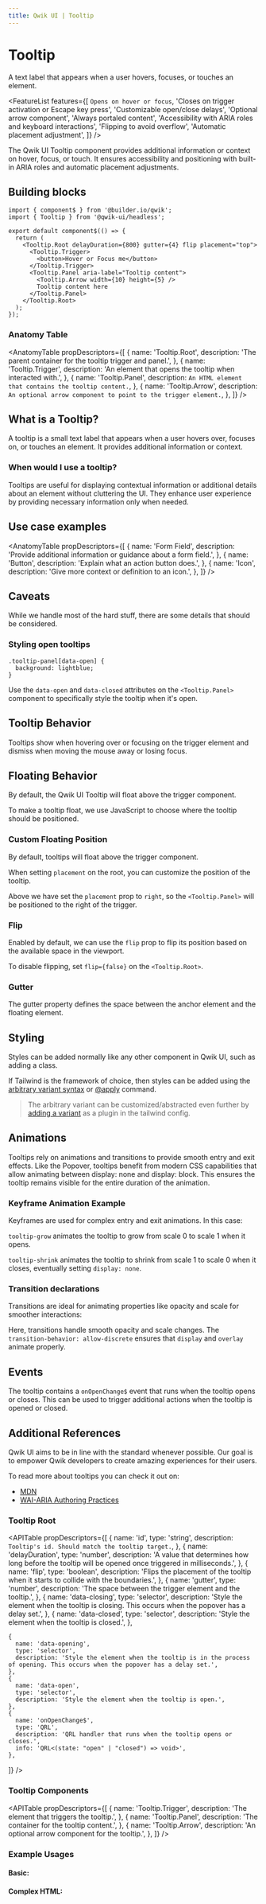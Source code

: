```yaml
---
title: Qwik UI | Tooltip
---
```



<StatusBanner status={statusByComponent.headless.Tooltip} />


# Tooltip

A text label that appears when a user hovers, focuses, or touches an element.

<Showcase name="hero" />

<FeatureList
  features={[
    `Opens on hover or focus`,
    'Closes on trigger activation or Escape key press',
    'Customizable open/close delays',
    'Optional arrow component',
    'Always portaled content',
    'Accessibility with ARIA roles and keyboard interactions',
    'Flipping to avoid overflow',
    'Automatic placement adjustment',
  ]}
/>

The Qwik UI Tooltip component provides additional information or context on hover, focus, or touch. It ensures accessibility and positioning with built-in ARIA roles and automatic placement adjustments.

## Building blocks

```tsx
import { component$ } from '@builder.io/qwik';
import { Tooltip } from '@qwik-ui/headless';

export default component$(() => {
  return (
    <Tooltip.Root delayDuration={800} gutter={4} flip placement="top">
      <Tooltip.Trigger>
        <button>Hover or Focus me</button>
      </Tooltip.Trigger>
      <Tooltip.Panel aria-label="Tooltip content">
        <Tooltip.Arrow width={10} height={5} />
        Tooltip content here
      </Tooltip.Panel>
    </Tooltip.Root>
  );
});
```

### Anatomy Table

<AnatomyTable
  propDescriptors={[
    {
      name: 'Tooltip.Root',
      description: 'The parent container for the tooltip trigger and panel.',
    },
    {
      name: 'Tooltip.Trigger',
      description: 'An element that opens the tooltip when interacted with.',
    },
    {
      name: 'Tooltip.Panel',
      description: `An HTML element that contains the tooltip content.`,
    },
    {
      name: 'Tooltip.Arrow',
      description: `An optional arrow component to point to the trigger element.`,
    },
  ]}
/>

## What is a Tooltip?

A tooltip is a small text label that appears when a user hovers over, focuses on, or touches an element. It provides additional information or context.

### When would I use a tooltip?

Tooltips are useful for displaying contextual information or additional details about an element without cluttering the UI. They enhance user experience by providing necessary information only when needed.

## Use case examples

<AnatomyTable
  propDescriptors={[
    {
      name: 'Form Field',
      description: 'Provide additional information or guidance about a form field.',
    },
    {
      name: 'Button',
      description: 'Explain what an action button does.',
    },
    {
      name: 'Icon',
      description: 'Give more context or definition to an icon.',
    },
  ]}
/>

## Caveats

<Note status="warning">
  While we handle most of the hard stuff, there are some details that should be
  considered.
</Note>

### Styling open tooltips

```tsx
.tooltip-panel[data-open] {
  background: lightblue;
}
```

Use the `data-open` and `data-closed` attributes on the `<Tooltip.Panel>` component to specifically style the tooltip when it's open.

## Tooltip Behavior

Tooltips show when hovering over or focusing on the trigger element and dismiss when moving the mouse away or losing focus.

## Floating Behavior

By default, the Qwik UI Tooltip will float above the trigger component.

<Showcase name="floating" />

To make a tooltip float, we use JavaScript to choose where the tooltip should be positioned.

### Custom Floating Position

By default, tooltips will float above the trigger component.

When setting `placement` on the root, you can customize the position of the tooltip.

<Showcase name="placement" />

Above we have set the `placement` prop to `right`, so the `<Tooltip.Panel>` will be positioned to the right of the trigger.

### Flip

Enabled by default, we can use the `flip` prop to flip its position based on the available space in the viewport.

<Showcase name="flip" />

To disable flipping, set `flip={false}` on the `<Tooltip.Root>`.

### Gutter

The gutter property defines the space between the anchor element and the floating element.

<Showcase name="gutter" />

## Styling

Styles can be added normally like any other component in Qwik UI, such as adding a class.

If Tailwind is the framework of choice, then styles can be added using the [arbitrary variant syntax](https://tailwindcss.com/docs/hover-focus-and-other-states#using-arbitrary-variants) or [@apply](https://tailwindcss.com/docs/reusing-styles#extracting-classes-with-apply) command.

<Showcase name="styling" />

> The arbitrary variant can be customized/abstracted even further by [adding a variant](https://tailwindcss.com/docs/plugins#adding-variants) as a plugin in the tailwind config.

## Animations

Tooltips rely on animations and transitions to provide smooth entry and exit effects. Like the Popover, tooltips benefit from modern CSS capabilities that allow animating between display: none and display: block. This ensures the tooltip remains visible for the entire duration of the animation.

<BrowserAnimationsCompatability />

### Keyframe Animation Example

<Showcase name="animation" />

Keyframes are used for complex entry and exit animations. In this case:

`tooltip-grow` animates the tooltip to grow from scale 0 to scale 1 when it opens.

`tooltip-shrink` animates the tooltip to shrink from scale 1 to scale 0 when it closes, eventually setting `display: none`.

### Transition declarations

Transitions are ideal for animating properties like opacity and scale for smoother interactions:

<Showcase name="transition" />

Here, transitions handle smooth opacity and scale changes. The `transition-behavior: allow-discrete` ensures that `display` and `overlay` animate properly.

<ImportantAnimationCaveats />

## Events

The tooltip contains a `onOpenChange$` event that runs when the tooltip opens or closes.
This can be used to trigger additional actions when the tooltip is opened or closed.

<Showcase name="onChange" />

## Additional References

Qwik UI aims to be in line with the standard whenever possible. Our goal is to empower Qwik developers to create amazing experiences for their users.

To read more about tooltips you can check it out on:

- [MDN](https://developer.mozilla.org/en-US/docs/Web/Accessibility/ARIA/Roles/tooltip_role)
- [WAI-ARIA Authoring Practices](https://www.w3.org/TR/wai-aria-practices-1.1/#tooltip)

### Tooltip Root

<APITable
  propDescriptors={[
    {
      name: 'id',
      type: 'string',
      description: `Tooltip's id. Should match the tooltip target.`,
    },
    {
      name: 'delayDuration',
      type: 'number',
      description:
        'A value that determines how long before the tooltip will be opened once triggered in milliseconds.',
    },
    {
      name: 'flip',
      type: 'boolean',
      description:
        'Flips the placement of the tooltip when it starts to collide with the boundaries.',
    },
    {
      name: 'gutter',
      type: 'number',
      description: 'The space between the trigger element and the tooltip.',
    },
    {
      name: 'data-closing',
      type: 'selector',
      description: 'Style the element when the tooltip is closing. This occurs when the popover has a delay set.',
    },
    {
      name: 'data-closed',
      type: 'selector',
      description: 'Style the element when the tooltip is closed.',
    },

    {
      name: 'data-opening',
      type: 'selector',
      description: 'Style the element when the tooltip is in the process of opening. This occurs when the popover has a delay set.',
    },
    {
      name: 'data-open',
      type: 'selector',
      description: 'Style the element when the tooltip is open.',
    },
    {
      name: 'onOpenChange$',
      type: 'QRL',
      description: 'QRL handler that runs when the tooltip opens or closes.',
      info: 'QRL<(state: "open" | "closed") => void>',
    },

]}
/>

### Tooltip Components

<APITable
  propDescriptors={[
    {
      name: 'Tooltip.Trigger',
      description: 'The element that triggers the tooltip.',
    },
    {
      name: 'Tooltip.Panel',
      description: 'The container for the tooltip content.',
    },
    {
      name: 'Tooltip.Arrow',
      description: 'An optional arrow component for the tooltip.',
    },
  ]}
/>

### Example Usages

#### Basic:

<Showcase name="basic" />

#### Complex HTML:

<Showcase name="complex" />
